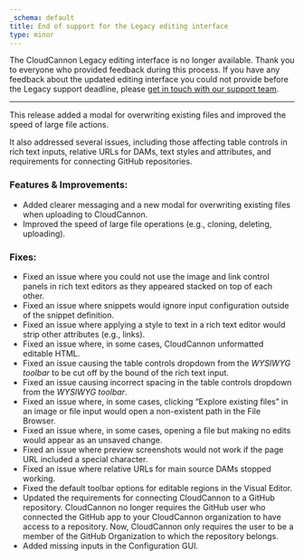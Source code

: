 ```yaml
---
_schema: default
title: End of support for the Legacy editing interface
type: minor
---
```

The CloudCannon Legacy editing interface is no longer available. Thank you to everyone who provided feedback during this process. If you have any feedback about the updated editing interface you could not provide before the Legacy support deadline, please [get in touch with our support team](/support).

---

This release added a modal for overwriting existing files and improved the speed of large file actions.

It also addressed several issues, including those affecting table controls in rich text inputs, relative URLs for DAMs, text styles and attributes, and requirements for connecting GitHub repositories.

### Features & Improvements:

* Added clearer messaging and a new modal for overwriting existing files when uploading to CloudCannon.
* Improved the speed of large file operations (e.g., cloning, deleting, uploading).

### Fixes:

* Fixed an issue where you could not use the image and link control panels in rich text editors as they appeared stacked on top of each other.
* Fixed an issue where snippets would ignore input configuration outside of the snippet definition.
* Fixed an issue where applying a style to text in a rich text editor would strip other attributes (e.g., links).
* Fixed an issue where, in some cases, CloudCannon unformatted editable HTML.
* Fixed an issue causing the table controls dropdown from the *WYSIWYG toolbar* to be cut off by the bound of the rich text input.
* Fixed an issue causing incorrect spacing in the table controls dropdown from the *WYSIWYG toolbar*.
* Fixed an issue where, in some cases, clicking “Explore existing files” in an image or file input would open a non-existent path in the File Browser.
* Fixed an issue where, in some cases, opening a file but making no edits would appear as an unsaved change.
* Fixed an issue where preview screenshots would not work if the page URL included a special character.
* Fixed an issue where relative URLs for main source DAMs stopped working.
* Fixed the default toolbar options for editable regions in the Visual Editor.
* Updated the requirements for connecting CloudCannon to a GitHub repository. CloudCannon no longer requires the GitHub user who connected the GitHub app to your CloudCannon organization to have access to a repository. Now, CloudCannon only requires the user to be a member of the GitHub Organization to which the repository belongs.
* Added missing inputs in the Configuration GUI.